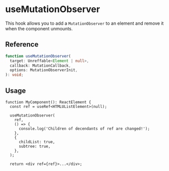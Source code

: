 
<Meta title="hooks/useMutationObserver" />

# useMutationObserver

This hook allows you to add a `MutationObserver` to an element and remove it when the component
unmounts.

## Reference

```ts
function useMutationObserver(
  target: Unreffable<Element | null>,
  callback: MutationCallback,
  options: MutationObserverInit,
): void;
```

## Usage

```tsx
function MyComponent(): ReactElement {
  const ref = useRef<HTMLUListElement>(null);

  useMutationObserver(
    ref,
    () => {
      console.log('Children of decendants of ref are changed!');
    },
    {
      childList: true,
      subtree: true,
    },
  );

  return <div ref={ref}>...</div>;
```
